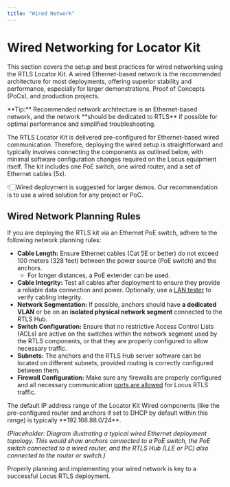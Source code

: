 ```yaml
---
title: "Wired Network"
---
```

# Wired Networking for Locator Kit

This section covers the setup and best practices for wired networking using the RTLS Locator Kit. A wired Ethernet-based network is the recommended architecture for most deployments, offering superior stability and performance, especially for larger demonstrations, Proof of Concepts (PoCs), and production projects.

<Callout type="info">
 **Tip:** Recommended network architecture is an Ethernet-based network, and the network **should be dedicated to RTLS** if possible for optimal performance and simplified troubleshooting.
</Callout>

The RTLS Locator Kit is delivered pre-configured for Ethernet-based wired communication. Therefore, deploying the wired setup is straightforward and typically involves connecting the components as outlined below, with minimal software configuration changes required on the Locus equipment itself.
The kit includes one PoE switch, one wired router, and a set of Ethernet cables (5x).

👇🏻Wired deployment is suggested for larger demos. Our recommendation is to use a wired solution for any project or PoC.

## Wired Network Planning Rules
If you are deploying the RTLS kit via an Ethernet PoE switch, adhere to the following network planning rules:
- **Cable Length:** Ensure Ethernet cables (Cat 5E or better) do not exceed 100 meters (328 feet) between the power source (PoE switch) and the anchors. 
  - For longer distances, a PoE extender can be used.
- **Cable Integrity:** Test all cables after deployment to ensure they provide a reliable data connection and power. Optionally, use a [LAN tester](https://www.amazon.com/Klein-Tools-VDV526-100-Network-Explorer/dp/B07RT1J9MB) to verify cabling integrity.
- **Network Segmentation:** If possible, anchors should have **a dedicated VLAN** or be on an **isolated physical network segment** connected to the RTLS Hub.
- **Switch Configuration:** Ensure that no restrictive Access Control Lists (ACLs) are active on the switches within the network segment used by the RTLS components, or that they are properly configured to allow necessary traffic.
- **Subnets:** The anchors and the RTLS Hub server software can be located on different subnets, provided routing is correctly configured between them.
- **Firewall Configuration:** Make sure any firewalls are properly configured and all necessary communication [ports are allowed](../ProjectExecution/NetworkLayout/NetworkArchitectureAndPorts) for Locus RTLS traffic.

<Callout type="info">
 The default IP address range of the Locator Kit Wired components (like the pre-configured router and anchors if set to DHCP by default within this range) is typically **192.168.88.0/24**.
</Callout>

*(Placeholder: Diagram illustrating a typical wired Ethernet deployment topology. This would show anchors connected to a PoE switch, the PoE switch connected to a wired router, and the RTLS Hub (LLE or PC) also connected to the router or switch.)*

Properly planning and implementing your wired network is key to a successful Locus RTLS deployment.
